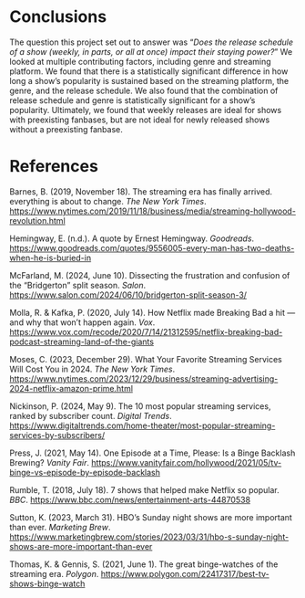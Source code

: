 # Conclusions

The question this project set out to answer was “*Does the release schedule of a show (weekly, in parts, or all at once) impact their staying power?*” We looked at multiple contributing factors, including genre and streaming platform. We found that there is a statistically significant difference in how long a show’s popularity is sustained based on the streaming platform, the genre, and the release schedule. We also found that the combination of release schedule and genre is statistically significant for a show’s popularity. Ultimately, we found that weekly releases are ideal for shows with preexisting fanbases, but are not ideal for newly released shows without a preexisting fanbase.

# References

Barnes, B. (2019, November 18). The streaming era has finally arrived. everything is about to change. *The New York Times*. <https://www.nytimes.com/2019/11/18/business/media/streaming-hollywood-revolution.html>

Hemingway, E. (n.d.). A quote by Ernest Hemingway. *Goodreads*. <https://www.goodreads.com/quotes/9556005-every-man-has-two-deaths-when-he-is-buried-in>  

McFarland, M. (2024, June 10). Dissecting the frustration and confusion of the "Bridgerton" split season. *Salon*. <https://www.salon.com/2024/06/10/bridgerton-split-season-3/> 

Molla, R. & Kafka, P. (2020, July 14). How Netflix made Breaking Bad a hit — and why that won’t happen again. *Vox*. <https://www.vox.com/recode/2020/7/14/21312595/netflix-breaking-bad-podcast-streaming-land-of-the-giants> 

Moses, C. (2023, December 29). What Your Favorite Streaming Services Will Cost You in 2024. *The New York Times*. <https://www.nytimes.com/2023/12/29/business/streaming-advertising-2024-netflix-amazon-prime.html> 

Nickinson, P. (2024, May 9). The 10 most popular streaming services, ranked by subscriber count. *Digital Trends*. <https://www.digitaltrends.com/home-theater/most-popular-streaming-services-by-subscribers/>

Press, J. (2021, May 14). One Episode at a Time, Please: Is a Binge Backlash Brewing? *Vanity Fair*. <https://www.vanityfair.com/hollywood/2021/05/tv-binge-vs-episode-by-episode-backlash> 

Rumble, T. (2018, July 18). 7 shows that helped make Netflix so popular. *BBC*. <https://www.bbc.com/news/entertainment-arts-44870538> 

Sutton, K. (2023, March 31). HBO’s Sunday night shows are more important than ever. *Marketing Brew*. <https://www.marketingbrew.com/stories/2023/03/31/hbo-s-sunday-night-shows-are-more-important-than-ever> 

Thomas, K. & Gennis, S. (2021, June 1). The great binge-watches of the streaming era. *Polygon*. <https://www.polygon.com/22417317/best-tv-shows-binge-watch> 
